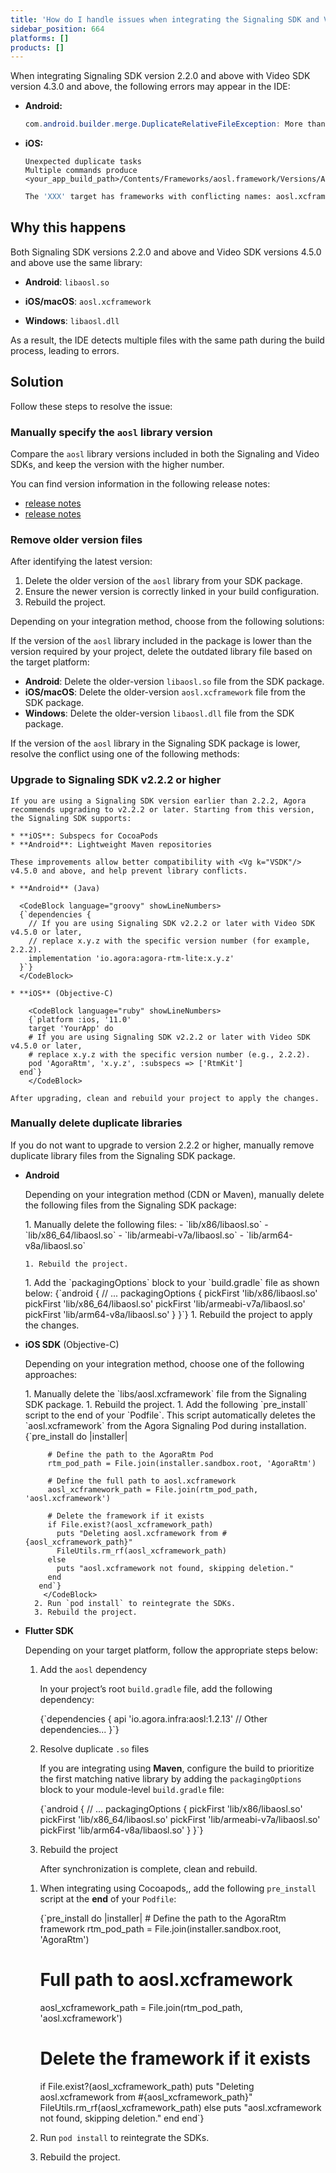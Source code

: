 ```yaml
---
title: 'How do I handle issues when integrating the Signaling SDK and Video SDK simultaneously?'
sidebar_position: 664
platforms: []
products: []
---
```




When integrating Signaling SDK version 2.2.0 and above with Video SDK version 4.3.0 and above, the following errors may appear in the IDE:

- **Android:**
    ```java
    com.android.builder.merge.DuplicateRelativeFileException: More than one file was found with OS independent path 'lib/x86/libaosl.so'
    ```

- **iOS:**

    ```objc
    Unexpected duplicate tasks
    Multiple commands produce <your_app_build_path>/Contents/Frameworks/aosl.framework/Versions/A'
    ```

    ```bash
    The 'XXX' target has frameworks with conflicting names: aosl.xcframework.
    ```

## Why this happens

Both Signaling SDK versions 2.2.0 and above and Video SDK versions 4.5.0 and above use the same library:

  - **Android**: `libaosl.so`

  - **iOS/macOS**: `aosl.xcframework`

  - **Windows**: `libaosl.dll`

As a result, the IDE detects multiple files with the same path during the build process, leading to errors.

## Solution

Follow these steps to resolve the issue:

### Manually specify the `aosl` library version

Compare the `aosl` library versions included in both the Signaling and Video SDKs, and keep the version with the higher number.

You can find version information in the following release notes:

* [<Vg k="VSDK"/> release notes](/video-calling/overview/release-notes)
* [<Vg k="SIG"/> release notes](/signaling/overview/release-notes)

### Remove older version files

After identifying the latest version:

1. Delete the older version of the `aosl` library from your SDK package.
2. Ensure the newer version is correctly linked in your build configuration.
3. Rebuild the project.

Depending on your integration method, choose from the following solutions:

<Tabs>
  <TabItem value="video-sdk" label="Video SDK">

  If the version of the `aosl` library included in the <Vg k="VSDK"/> package is lower than the version required by your project, delete the outdated library file based on the target platform:

  * **Android**: Delete the older-version `libaosl.so` file from the SDK package.
  * **iOS/macOS**: Delete the older-version `aosl.xcframework` file from the SDK package.
  * **Windows**: Delete the older-version `libaosl.dll` file from the SDK package.
  </TabItem>
  <TabItem value="sig-sdk" label="Signaling SDK">
  
  If the version of the `aosl` library in the Signaling SDK package is lower, resolve the conflict using one of the following methods:

  ### Upgrade to Signaling SDK v2.2.2 or higher

    If you are using a Signaling SDK version earlier than 2.2.2, Agora recommends upgrading to v2.2.2 or later. Starting from this version, the Signaling SDK supports:

    * **iOS**: Subspecs for CocoaPods
    * **Android**: Lightweight Maven repositories

    These improvements allow better compatibility with <Vg k="VSDK"/> v4.5.0 and above, and help prevent library conflicts.

    * **Android** (Java)

      <CodeBlock language="groovy" showLineNumbers>
      {`dependencies {
        // If you are using Signaling SDK v2.2.2 or later with Video SDK v4.5.0 or later,
        // replace x.y.z with the specific version number (for example, 2.2.2).
        implementation 'io.agora:agora-rtm-lite:x.y.z'
      }`}
      </CodeBlock>

    * **iOS** (Objective-C)

        <CodeBlock language="ruby" showLineNumbers>
        {`platform :ios, '11.0'
        target 'YourApp' do
        # If you are using Signaling SDK v2.2.2 or later with Video SDK v4.5.0 or later,
        # replace x.y.z with the specific version number (e.g., 2.2.2).
        pod 'AgoraRtm', 'x.y.z', :subspecs => ['RtmKit']
      end`}
        </CodeBlock>

    After upgrading, clean and rebuild your project to apply the changes.

### Manually delete duplicate libraries

If you do not want to upgrade to version 2.2.2 or higher, manually remove duplicate library files from the Signaling SDK package.

  * **Android** 

    Depending on your integration method (CDN or Maven), manually delete the following files from the Signaling SDK package:

    <Tabs>
      <TabItem value="Android-cdn" label="CDN">
        1. Manually delete the following files:
           - `lib/x86/libaosl.so`
           - `lib/x86_64/libaosl.so`
           - `lib/armeabi-v7a/libaosl.so`
           - `lib/arm64-v8a/libaosl.so`

        1. Rebuild the project.
      </TabItem>

      <TabItem value="Android-maven" label="Maven">
        1. Add the `packagingOptions` block to your `build.gradle` file as shown below:
            <CodeBlock language="yaml" showLineNumbers>
            {`android {
             // ...
             packagingOptions {
               pickFirst 'lib/x86/libaosl.so'
               pickFirst 'lib/x86_64/libaosl.so'
               pickFirst 'lib/armeabi-v7a/libaosl.so'
               pickFirst 'lib/arm64-v8a/libaosl.so'
             }  
           }`}
            </CodeBlock>
        1. Rebuild the project to apply the changes.
      </TabItem>
    </Tabs>

  * **iOS SDK** (Objective-C)

    Depending on your integration method, choose one of the following approaches:

    <Tabs>
      <TabItem value="ios-cdn" label="CDN">
        1. Manually delete the `libs/aosl.xcframework` file from the Signaling SDK package.
        1. Rebuild the project.
      </TabItem>

      <TabItem value="ios-cocoapods" label="CocoaPods">
        1. Add the following `pre_install` script to the end of your `Podfile`. This script automatically deletes the `aosl.xcframework` from the Agora Signaling Pod during installation.
            <CodeBlock language="ruby" showLineNumbers>
            {`pre_install do |installer|
             
             # Define the path to the AgoraRtm Pod
             rtm_pod_path = File.join(installer.sandbox.root, 'AgoraRtm')
             
             # Define the full path to aosl.xcframework
             aosl_xcframework_path = File.join(rtm_pod_path, 'aosl.xcframework')
             
             # Delete the framework if it exists
             if File.exist?(aosl_xcframework_path)
               puts "Deleting aosl.xcframework from #{aosl_xcframework_path}"
               FileUtils.rm_rf(aosl_xcframework_path)
             else
               puts "aosl.xcframework not found, skipping deletion."
             end
           end`}
            </CodeBlock>
          2. Run `pod install` to reintegrate the SDKs.
          3. Rebuild the project.
      </TabItem>
    </Tabs>

  * **Flutter SDK**
    
    Depending on your target platform, follow the appropriate steps below:

    <Tabs>
     <TabItem value="android" label="Android">
    
      1. Add the `aosl` dependency

          In your project’s root `build.gradle` file, add the following dependency:

            <CodeBlock language="bash" showLineNumbers>
            {`dependencies {
            api 'io.agora.infra:aosl:1.2.13'
            // Other dependencies...
         }`}
            </CodeBlock>

      2. Resolve duplicate `.so` files

          If you are integrating using **Maven**, configure the build to prioritize the first matching native library by adding the `packagingOptions` block to your module-level `build.gradle` file:

            <CodeBlock language="yaml" showLineNumbers>
            {`android {
             // ...
             packagingOptions {
               pickFirst 'lib/x86/libaosl.so'
               pickFirst 'lib/x86_64/libaosl.so'
               pickFirst 'lib/armeabi-v7a/libaosl.so'
               pickFirst 'lib/arm64-v8a/libaosl.so'
             }  
           }`}
            </CodeBlock>

      3. Rebuild the project

          After synchronization is complete, clean and rebuild.
     </TabItem>
     <TabItem value="ios" label="iOS">

      1. When integrating using Cocoapods,, add the following `pre_install` script at the **end** of your `Podfile`:

          <CodeBlock language="bash" showLineNumbers>
          {`pre_install do |installer|
            # Define the path to the AgoraRtm framework
            rtm_pod_path = File.join(installer.sandbox.root, 'AgoraRtm')

            # Full path to aosl.xcframework
            aosl_xcframework_path = File.join(rtm_pod_path, 'aosl.xcframework')

            # Delete the framework if it exists
            if File.exist?(aosl_xcframework_path)
              puts "Deleting aosl.xcframework from #{aosl_xcframework_path}"
              FileUtils.rm_rf(aosl_xcframework_path)
            else
              puts "aosl.xcframework not found, skipping deletion."
            end
          end`}
          </CodeBlock>

      2. Run `pod install` to reintegrate the SDKs.

      3. Rebuild the project.
     </TabItem>
    </Tabs>

  </TabItem>
</Tabs>

























